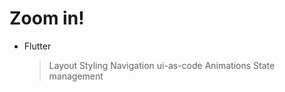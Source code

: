 # Zoom in!

- Flutter
  > Layout
  > Styling
  > Navigation
  > ui-as-code
  > Animations
  > State management

